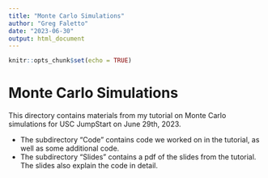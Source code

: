 ```yaml
---
title: "Monte Carlo Simulations"
author: "Greg Faletto"
date: "2023-06-30"
output: html_document
---
```


```r
knitr::opts_chunk$set(echo = TRUE)
```

# Monte Carlo Simulations

This directory contains materials from my tutorial on Monte Carlo simulations for USC JumpStart on June 29th, 2023.

* The subdirectory "Code" contains code we worked on in the tutorial, as well as some additional code.
* The subdirectory "Slides" contains a pdf of the slides from the tutorial. The slides also explain the code in detail.
